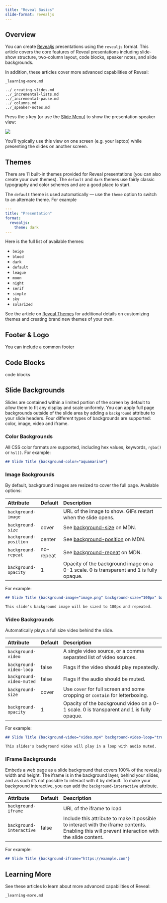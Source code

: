 ```yaml
---
title: "Reveal Basics"
slide-format: revealjs
---
```


## Overview

You can create [Revealjs](https://revealjs.com/) presentations using the `revealjs` format. This article covers the core features of Reveal presentations including slide-show structure, two-column layout, code blocks, speaker notes, and slide backgrounds.

In addition, these articles cover more advanced capabilities of Reveal:

``` include
_learning-more.md
```

``` include
../_creating-slides.md
../_incremental-lists.md
../_incremental-pause.md
../_columns.md
../_speaker-notes.md
```

Press the `s` key (or use the [Slide Menu](presenting.qmd#slide-menu)) to show the presentation speaker view:

![](images/speaker-view.png){.border}

You'll typically use this view on one screen (e.g. your laptop) while presenting the slides on another screen.

## Themes

There are 11 built-in themes provided for Reveal presentations (you can also create your own themes). The `default` and `dark` themes use fairly classic typography and color schemes and are a good place to start.

The `default` theme is used automatically --- use the `theme` option to switch to an alternate theme. For example

``` yaml
---
title: "Presentation"
format:
  revealjs: 
    theme: dark
---
```

Here is the full list of available themes:

-   `beige`
-   `blood`
-   `dark`
-   `default`
-   `league`
-   `moon`
-   `night`
-   `serif`
-   `simple`
-   `sky`
-   `solarized`

See the article on [Reveal Themes](themes.qmd) for additional details on customizing themes and creating brand new themes of your own.

## Footer & Logo

You can include a common footer

## Code Blocks

code blocks

## Slide Backgrounds

Slides are contained within a limited portion of the screen by default to allow them to fit any display and scale uniformly. You can apply full page backgrounds outside of the slide area by adding a `background` attribute to your slide headers. Four different types of backgrounds are supported: color, image, video and iframe.

### Color Backgrounds

All CSS color formats are supported, including hex values, keywords, `rgba()` or `hsl()`. For example:

``` markdown
## Slide Title {background-color="aquamarine"}
```

### Image Backgrounds

By default, background images are resized to cover the full page. Available options:

| **Attribute**         | **Default** | **Description**                                                                                   |
|:----------------------|:------------|:--------------------------------------------------------------------------------------------------|
| `background-image`    |             | URL of the image to show. GIFs restart when the slide opens.                                      |
| `background-size`     | cover       | See [background-size](https://developer.mozilla.org/docs/Web/CSS/background-size) on MDN.         |
| `background-position` | center      | See [background-position](https://developer.mozilla.org/docs/Web/CSS/background-position) on MDN. |
| `background-repeat`   | no-repeat   | See [background-repeat](https://developer.mozilla.org/docs/Web/CSS/background-repeat) on MDN.     |
| `background-opacity`  | 1           | Opacity of the background image on a 0-1 scale. 0 is transparent and 1 is fully opaque.           |

For example:

``` markdown
## Slide Title {background-image="image.png" background-size="100px" background-repeat="repeat"}

This slide's background image will be sized to 100px and repeated.
```

### Video Backgrounds

Automatically plays a full size video behind the slide.

| **Attribute**            | **Default** | **Description**                                                                         |
|:-------------------------|:------------|:----------------------------------------------------------------------------------------|
| `background-video`       |             | A single video source, or a comma separated list of video sources.                      |
| `background-video-loop`  | false       | Flags if the video should play repeatedly.                                              |
| `background-video-muted` | false       | Flags if the audio should be muted.                                                     |
| `background-size`        | cover       | Use `cover` for full screen and some cropping or `contain` for letterboxing.            |
| `background-opacity`     | 1           | Opacity of the background video on a 0-1 scale. 0 is transparent and 1 is fully opaque. |

For example:

``` markdown
## Slide Title {background-video="video.mp4" background-video-loop="true" background-video-muted="true"}

This slides's background video will play in a loop with audio muted.
```

### IFrame Backgrounds

Embeds a web page as a slide background that covers 100% of the reveal.js width and height. The iframe is in the background layer, behind your slides, and as such it's not possible to interact with it by default. To make your background interactive, you can add the `background-interactive` attribute.

| **Attribute**            | **Default** | **Description**                                                                                                                                 |
|:-------------------------|:------------|:------------------------------------------------------------------------------------------------------------------------------------------------|
| `background-iframe`      |             | URL of the iframe to load                                                                                                                       |
| `background-interactive` | false       | Include this attribute to make it possible to interact with the iframe contents. Enabling this will prevent interaction with the slide content. |

For example:

``` markdown
## Slide Title {background-iframe="https://example.com"}
```

## Learning More

See these articles lo learn about more advanced capabilities of Reveal:

``` include
_learning-more.md
```
